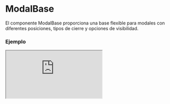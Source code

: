 # ModalBase

El componente ModalBase proporciona una base flexible para modales con diferentes posiciones, tipos de cierre y opciones de visibilidad.


### Ejemplo

<Iframe
  minHeightIframe="30dvh"
  src="https://fenextjs-component-storybook.vercel.app/iframe.html?args=&id=modal-modalbase--index&viewMode=story"
/>

### Importación

Para importar el componente ModalBase, se puede hacer desde fenextjs

```tsx copy
import { ModalBase } from "fenextjs";
```

### Parámetros

| Parámetro                      | Tipo                                                                                                                                          | Requerido | Default     | Descripcion                                                                                  |
| ------------------------------ | --------------------------------------------------------------------------------------------------------------------------------------------- | --------- | ----------- | -------------------------------------------------------------------------------------------- |
| active                         | boolean                                                                                                                                       | no        | false       | Indica si el modal está activo.                                                              |
| activeName                     | boolean \| null                                                                                                                               | no        | undefined   | Indica si el nombre específico del modal está activo.                                        |
| activeNameLast                 | boolean \| null                                                                                                                               | no        | undefined   | Indica si el último nombre activo del modal está activo.                                     |
| childrenUseActiveForShowHidden | boolean                                                                                                                                       | no        | false       | Determina si los elementos secundarios utilizan el estado activo para mostrarse u ocultarse. |
| disabledClose                  | boolean                                                                                                                                       | no        | false       | Indica si el cierre del modal está deshabilitado.                                            |
| useRender                      | boolean                                                                                                                                       | no        | true        | Determina si el modal utiliza renderización condicional.                                     |
| type                           | 'top' \| 'left' \| 'right' \| 'bottom' \| 'center' \| 'full' \| 'layout-grid' \| 'top-right' \| 'top-left' \| 'bottom-right' \| 'bottom-left' | no        | 'center'    | Define el tipo de modal o la posición en la que se muestra.                                  |
| typeClose                      | 'out' \| 'inset' \| 'none'                                                                                                                    | no        | 'out'       | Especifica el tipo de botón de cierre para el modal.                                         |
| onClose                        | function                                                                                                                                      | no        | undefined   | Función que se ejecuta al cerrar el modal.                                                   |
| name                           | string                                                                                                                                        | no        | undefined   | Nombre identificador del modal.                                                              |
| nameLocalStorage               | string                                                                                                                                        | no        | undefined   | Nombre clave en localStorage para el modal.                                                  |
| closeComponent                 | ReactNode                                                                                                                                     | no        | \<Close /\> | Componente personalizado de cierre para el modal.                                            |
| className                      | string                                                                                                                                        | no        | ''          | Clase CSS para personalizar el contenedor del modal.                                         |
| classNameBg                    | string                                                                                                                                        | no        | ''          | Clase CSS para personalizar el fondo del modal.                                              |
| classNameClose                 | string                                                                                                                                        | no        | ''          | Clase CSS para personalizar el icono de cierre del modal.                                    |
| classNameContent               | string                                                                                                                                        | no        | ''          | Clase CSS para personalizar el contenido del modal.                                          |

### Storybook

Para ver el storybook del componente lo puede hacer con este [link](https://fenextjs-component-storybook.vercel.app/?path=/story/modal-modalbase--index)

### Usos

- Modal básico

```tsx copy
<ModalBase active={true} />
```

- Modal con contenido personalizado

```tsx copy
<ModalBase active={true}>Contenido del modal</ModalBase>
```

- Modal con botón de cierre deshabilitado

```tsx copy
<ModalBase active={true} disabledClose={true} />
```

- Modal con posición superior derecha

```tsx copy
<ModalBase active={true} type="top-right" />
```

